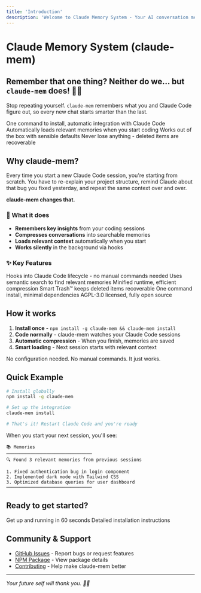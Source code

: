 ```yaml
---
title: 'Introduction'
description: 'Welcome to Claude Memory System - Your AI conversation memory that actually works'
---
```



# Claude Memory System (claude-mem)

## Remember that one thing? Neither do we… but `claude-mem` does! 😵‍💫

Stop repeating yourself. `claude-mem` remembers what you and Claude Code figure out, so every new chat starts smarter than the last.

<CardGrid cols={2}>
  <Card title="10-Second Setup" icon="rocket" href="/quickstart">
    One command to install, automatic integration with Claude Code
  </Card>
  <Card title="Smart Context" icon="brain" href="/concepts/how-it-works">
    Automatically loads relevant memories when you start coding
  </Card>
  <Card title="Zero Config" icon="settings" href="/installation">
    Works out of the box with sensible defaults
  </Card>
  <Card title="Smart Trash™" icon="trash" href="/concepts/smart-trash">
    Never lose anything - deleted items are recoverable
  </Card>
</CardGrid>

## Why claude-mem?

Every time you start a new Claude Code session, you're starting from scratch. You have to re-explain your project structure, remind Claude about that bug you fixed yesterday, and repeat the same context over and over.

**claude-mem changes that.**

### 🧠 What it does

- **Remembers key insights** from your coding sessions
- **Compresses conversations** into searchable memories
- **Loads relevant context** automatically when you start
- **Works silently** in the background via hooks

### ✨ Key Features

<CardGrid cols={3}>
  <Card title="Automatic" icon="wand-magic-sparkles">
    Hooks into Claude Code lifecycle - no manual commands needed
  </Card>
  <Card title="Intelligent" icon="lightbulb">
    Uses semantic search to find relevant memories
  </Card>
  <Card title="Fast" icon="bolt">
    Minified runtime, efficient compression
  </Card>
  <Card title="Safe" icon="shield">
    Smart Trash™ keeps deleted items recoverable
  </Card>
  <Card title="Simple" icon="circle-check">
    One command install, minimal dependencies
  </Card>
  <Card title="Open" icon="code">
    AGPL-3.0 licensed, fully open source
  </Card>
</CardGrid>

## How it works

1. **Install once** - `npm install -g claude-mem && claude-mem install`
2. **Code normally** - claude-mem watches your Claude Code sessions
3. **Automatic compression** - When you finish, memories are saved
4. **Smart loading** - Next session starts with relevant context

No configuration needed. No manual commands. It just works.

## Quick Example

```bash
# Install globally
npm install -g claude-mem

# Set up the integration
claude-mem install

# That's it! Restart Claude Code and you're ready
```

When you start your next session, you'll see:

```
📚 Memories
────────────────────────────────
🔍 Found 3 relevant memories from previous sessions

1. Fixed authentication bug in login component
2. Implemented dark mode with Tailwind CSS
3. Optimized database queries for user dashboard
────────────────────────────────
```

## Ready to get started?

<CardGrid cols={2}>
  <Card title="Quick Start" icon="play" href="/quickstart">
    Get up and running in 60 seconds
  </Card>
  <Card title="Installation Guide" icon="download" href="/installation">
    Detailed installation instructions
  </Card>
</CardGrid>

## Community & Support

- [GitHub Issues](https://github.com/thedotmack/claude-mem/issues) - Report bugs or request features
- [NPM Package](https://www.npmjs.com/package/claude-mem) - View package details
- [Contributing](/advanced/contributing) - Help make claude-mem better

---

*Your future self will thank you. 🧠✨*